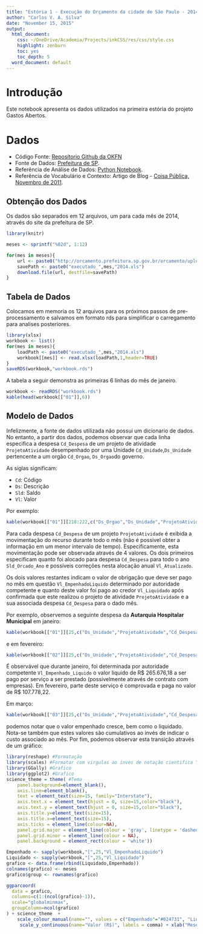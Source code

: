 ```yaml
---
title: "Estória 1 - Execução do Orçamento da cidade de São Paulo - 2014"
author: "Carlos V. A. Silva"
date: "November 15, 2015"
output:
  html_document:
    css: ~/OneDrive/Academia/Projects/inkCSS/res/css/style.css
    highlight: zenburn  
    toc: yes
    toc_depth: 5
  word_document: default
---
```


# Introdução

Este notebook apresenta os dados utilizados na primeira estória do projeto Gastos Abertos. 

# Dados
   * Código Fonte: [Reposítorio Github da OKFN](https://github.com/okfn-brasil/gastos_abertos_notebooks/tree/master/rmd/execucao_cidade_sp_2014.Rmd)
   * Fonte de Dados: [Prefeitura de SP](http://orcamento.prefeitura.sp.gov.br/orcamento/execucao.html).
   * Referência de Análise de Dados: [Python Notebook](http://nbviewer.ipython.org/github/okfn-brasil/gastos_abertos_dados/blob/master/notebooks/Execu%C3%A7%C3%A3o%20por%20Secretaria.ipynb).
   * Referência de Vocabulário e Contexto: Artigo de Blog - [Coisa Pública, Novembro de 2011](http://coisapublica-rs.blogspot.com/2011/11/empenho-liquidacao-pagamento.html).

## Obtenção dos Dados 

Os dados são separados em 12 arquivos, um para cada mês de 2014, através do site da prefeitura de SP. 

```r
library(knitr)

meses <- sprintf("%02d", 1:12)
```

```r
for(mes in meses){
    url <- paste0("http://orcamento.prefeitura.sp.gov.br/orcamento/uploads/2014/qdd_",mes,"2014.xls")
    savePath <- paste0("executado_",mes,"2014.xls")
    download.file(url, destfile=savePath)
} 
```

## Tabela de Dados

Colocamos em memoria os 12 arquivos para os próximos passos de pre-processamento e salvamos em formato rds para simplificar o carregamento para analises posteriores. 

```r
library(xlsx)
workbook <- list()
for(mes in meses){
    loadPath <- paste0("executado_",mes,"2014.xls")
    workbook[[mes]] <- read.xlsx(loadPath,1,header=TRUE)    
}
saveRDS(workbook,"workbook.rds")
```

A tabela a seguir demonstra as primeiras 6 linhas do mês de janeiro. 

```r
workbook <- readRDS("workbook.rds")
kable(head(workbook[["01"]],6))
```

## Modelo de Dados 

Infelizmente, a fonte de dados utilizada não possui um dicionario de dados. No entanto, a partir dos dados, podemos observar que cada linha especifica a despesa `Cd_Despesa` de um projeto de atividade `ProjetoAtividade` desempenhado por uma Unidade `Cd_Unidade`,`Ds_Unidade` pertencente a um orgão `Cd_Orgao`, `Ds_Orgao`do governo. 

As siglas significam:

* `Cd`: Código
* `Ds`: Descrição
* `Sld`: Saldo 
* `Vl`: Valor

Por exemplo:

```r
kable(workbook[["01"]][218:222,c("Ds_Orgao","Ds_Unidade","ProjetoAtividade","Cd_Despesa")])
```

Para cada despesa `Cd_Despesa` de um projeto `ProjetoAtividade` é exibida a movimentação do recurso durante todo o mês (não é possível obter a informação em um menor intervalo de tempo). Especificamente, esta movimentação pode ser observada através de 4 valores. Os dois primeiros especificam quanto foi alocado para despesa `Cd_Despesa` para todo o ano `Sld_Orcado_Ano` e possíveis correções nesta alocação anual `Vl_Atualizado`. 

Os dois valores restantes indicam o valor de obrigação que deve ser pago no mês em questão `Vl_EmpenhadoLiquido` determinado por autoridade competente e quanto deste valor foi pago ao credor `Vl_Liquidado` após confirmada que este realizou o projeto de atividade `ProjetoAtividade` e a sua associada despesa `Cd_Despesa` para o dado mês. 

Por exemplo, observemos a seguinte despesa da **Autarquia Hospitalar Municipal** em janeiro:

```r
kable(workbook[["01"]][25,c("Ds_Unidade","ProjetoAtividade","Cd_Despesa","Sld_Orcado_Ano","Vl_Atualizado","Vl_EmpenhadoLiquido","Vl_Liquidado")])
```

e em fevereiro:

```r
kable(workbook[["02"]][25,c("Ds_Unidade","ProjetoAtividade","Cd_Despesa","Sld_Orcado_Ano","Vl_Atualizado","Vl_EmpenhadoLiquido","Vl_Liquidado")])
```
 
 É observável que durante janeiro, foi determinada por autoridade competente `Vl_Empenhado_Liquido` o valor liquido de R$ 265.676,18 a ser pago por serviço a ser prestado (possivelmente através de contrato com empresas). Em fevereiro, parte deste serviço é comprovada e paga no valor de R$ 107.778,22.
 
Em março: 

```r
kable(workbook[["03"]][25,c("Ds_Unidade","ProjetoAtividade","Cd_Despesa","Sld_Orcado_Ano","Vl_Atualizado","Vl_EmpenhadoLiquido","Vl_Liquidado")])
``` 
 
podemos notar que o valor empenhado cresce, bem como o liquidado. Nota-se também que estes valores são cumulativos ao invés de indicar o custo associado ao mês. Por fim, podemos observar esta transição através de um gráfico: 

```r
library(reshape) #Formatação
library(scales) #Formatar com virgulas ao inves de notação cientifica Y axis 
library(GGally) #Grafico 
library(ggplot2) #Grafico 
science_theme = theme( #Tema
    panel.background=element_blank(), 
    axis.line=element_blank(),
    text = element_text(size=15, family="Interstate"),
    axis.text.x = element_text(hjust = 0, size=15,color="black"), 
    axis.text.y = element_text(hjust = 0, size=15,color="black"), 
    axis.title.y=element_text(size=15), 
    axis.title.x=element_text(size=15),
    axis.ticks = element_line(colour=NA),
    panel.grid.major = element_line(colour = 'gray', linetype = 'dashed'),
    panel.grid.minor = element_line(colour = NA),  
    panel.background = element_rect(colour = 'white'))

Empenhado <- sapply(workbook,"[",25,"Vl_EmpenhadoLiquido")
Liquidado <- sapply(workbook,"[",25,"Vl_Liquidado")
grafico <- data.frame(rbind(Liquidado,Empenhado))
colnames(grafico) <- meses
grafico$group <- rownames(grafico)

ggparcoord(
  data = grafico,
  columns=c(1:(ncol(grafico)-1)),
  scale="globalminmax",
  groupColumn=ncol(grafico)
) + science_theme  + 
    scale_colour_manual(name="", values = c("Empenhado"="#024731", "Liquidado"="#94003C")) + 
     scale_y_continuous(name="Valor (R$)", labels = comma) + xlab("Meses de 2014")
```



